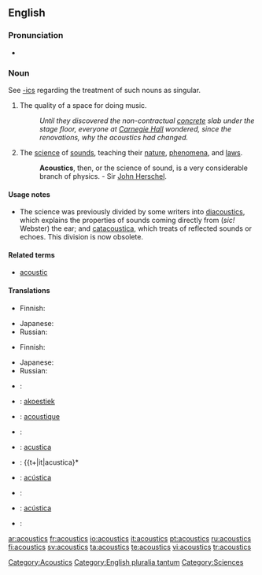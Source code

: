 ==English==

===Pronunciation===
*{{audio|en-us-acoustics.ogg|Audio (US)}}

===Noun===
{{en-noun|-}}
See [[-ics]] regarding the treatment of such nouns as singular.

# The quality of a space for doing music.
#:''Until they discovered the non-contractual [[concrete]] slab under the stage floor, everyone at [[Carnegie Hall]] wondered, since the renovations, why the acoustics had changed.''
# {{physics}} The [[science]] of [[sound]]s, teaching their [[nature]], [[phenomena]], and [[laws]].
#:'''Acoustics''', then, or the science of sound, is a very considerable branch of physics. - Sir [[John Herschel]].

====Usage notes====
*The science was previously divided by some writers into [[diacoustics]], which explains the properties of sounds coming directly from (''sic!'' Webster) the ear; and [[catacoustica]], which treats of reflected sounds or echoes.  This division is now obsolete.

====Related terms====
*[[acoustic]]

====Translations====
{{trans-top|a quality of a space for doing music}}
* Finnish: {{t+|fi|akustiikka}}
{{trans-mid}}
* Japanese: {{t|ja|sc=Jpan|音響|tr=onkyō}}
* Russian: {{t|ru|акустика|f|tr=akústika}}
{{trans-bottom}}

{{trans-top|physics: a science of sounds}}
* Finnish: {{t+|fi|akustiikka}}
{{trans-mid}}
* Japanese: {{t|ja|sc=Jpan|音響学|tr=onkyōgaku}}
* Russian: {{t|ru|акустика|f|tr=akústika}}
{{trans-bottom}}

{{ttbc-top}}
<!--Remove this section once all of the translations below have been moved into the tables above.-->
* {{ttbc|Croatian}}: {{t+|hr|akustika|f}}
* {{ttbc|Dutch}}: [[akoestiek]] {{m}}
* {{ttbc|French}}: [[acoustique]]
* {{ttbc|German}}: {{t-|de|Akustik|f}}
* {{ttbc|Interlingua}}: [[acustica]]
* {{ttbc|Italian}}: {{t+|it|acustica}* 
* {{ttbc|Portuguese}}: [[acústica]] {{f}}
* {{ttbc|Slovene}}: {{t+|sl|akustika|f}}
* {{ttbc|Spanish}}: [[acústica]] {{f}}
* {{ttbc|Swedish}}: {{t+|sv|akustik|c}}
{{trans-bottom}}

[[Category:Acoustics]]
[[Category:English pluralia tantum]]
[[Category:Sciences]]

[[ar:acoustics]]
[[fr:acoustics]]
[[io:acoustics]]
[[it:acoustics]]
[[pt:acoustics]]
[[ru:acoustics]]
[[fi:acoustics]]
[[sv:acoustics]]
[[ta:acoustics]]
[[te:acoustics]]
[[vi:acoustics]]
[[tr:acoustics]]